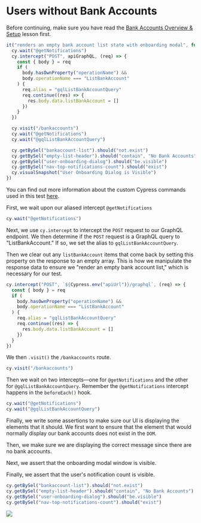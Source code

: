 # Users without Bank Accounts

Before continuing, make sure you have read the [Bank Accounts Overview & Setup](Bank%20Accounts%20Overview%20&%20Setup%20c40a9fd9fa964f47a726d51989ad5a90.md) lesson first.

```js
it("renders an empty bank account list state with onboarding modal", function () {
  cy.wait("@getNotifications")
  cy.intercept("POST", apiGraphQL, (req) => {
    const { body } = req
    if (
      body.hasOwnProperty("operationName") &&
      body.operationName === "ListBankAccount"
    ) {
      req.alias = "gqlListBankAccountQuery"
      req.continue((res) => {
        res.body.data.listBankAccount = []
      })
    }
  })

  cy.visit("/bankaccounts")
  cy.wait("@getNotifications")
  cy.wait("@gqlListBankAccountQuery")

  cy.getBySel("bankaccount-list").should("not.exist")
  cy.getBySel("empty-list-header").should("contain", "No Bank Accounts")
  cy.getBySel("user-onboarding-dialog").should("be.visible")
  cy.getBySel("nav-top-notifications-count").should("exist")
  cy.visualSnapshot("User Onboarding Dialog is Visible")
})
```

You can find out more information about the custom Cypress commands used in this test [here](https://www.notion.so/RWA-Custom-Cypress-Commands-Tasks-Functions-5efc9089b2184a22910b5532796a65dd).

First, we wait upon our aliased intercept `@getNotifications`

```js
cy.wait("@getNotifications")
```

Next, we use `cy.intercept` to intercept the `POST` request to our GraphQL endpoint. We then determine if the `POST` request is a GraphQL query to "ListBankAccount." If so, we set the alias to `gqlListBankAccountQuery`.

Then we clear out any `listBankAccount` items that come back by setting this property on the response to an empty array. This is how we manipulate the response data to ensure we "render an empty bank account list," which is necessary for our test.

```js
cy.intercept("POST", `${Cypress.env("apiUrl")}/graphql`, (req) => {
  const { body } = req
  if (
    body.hasOwnProperty("operationName") &&
    body.operationName === "ListBankAccount"
  ) {
    req.alias = "gqlListBankAccountQuery"
    req.continue((res) => {
      res.body.data.listBankAccount = []
    })
  }
})
```

We then `.visit()` the `/bankaccounts` route.

```js
cy.visit("/bankaccounts")
```

Then we wait on two intercepts—one for `@getNotifications` and the other for `@gqlListBankAccountQuery`. Remember the `@getNotifications` intercept happens in the `beforeEach()` hook.

```js
cy.wait("@getNotifications")
cy.wait("@gqlListBankAccountQuery")
```

Finally, we write some assertions to make sure our UI is displaying the elements that it should. We first want to ensure that the element that would normally display our bank accounts does not exist in the `DOM`.

Then, we make sure we are displaying the correct message since there are no bank accounts.

Next, we assert that the onboarding modal window is visible.

Finally, we assert that the user's notification count is visible.

```js
cy.getBySel("bankaccount-list").should("not.exist")
cy.getBySel("empty-list-header").should("contain", "No Bank Accounts")
cy.getBySel("user-onboarding-dialog").should("be.visible")
cy.getBySel("nav-top-notifications-count").should("exist")
```

![](/images/real-world-examples/bank-accounts/users-without-bank-accounts/Screen_Shot_2021-06-30_at_1.17.05_PM.png)
